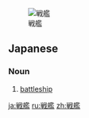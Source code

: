{{also|戰艦}}

[[File:Yamato_during_Trial_Service.jpg|thumb|right|戦艦]]
==Japanese==
{{ja-kanjitab|せん|かん|yomi=on}}

===Noun===
{{ja-noun|せんかん}}

# [[battleship]]

[[ja:戦艦]]
[[ru:戦艦]]
[[zh:戦艦]]